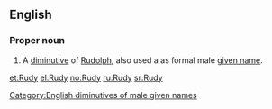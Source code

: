 {{also|rudy}}

==English==

===Proper noun===
{{en-proper noun}}

# A [[diminutive]] of [[Rudolph]], also used a as formal male [[given name]].

[[Category:English diminutives of male given names]]

[[et:Rudy]]
[[el:Rudy]]
[[no:Rudy]]
[[ru:Rudy]]
[[sr:Rudy]]